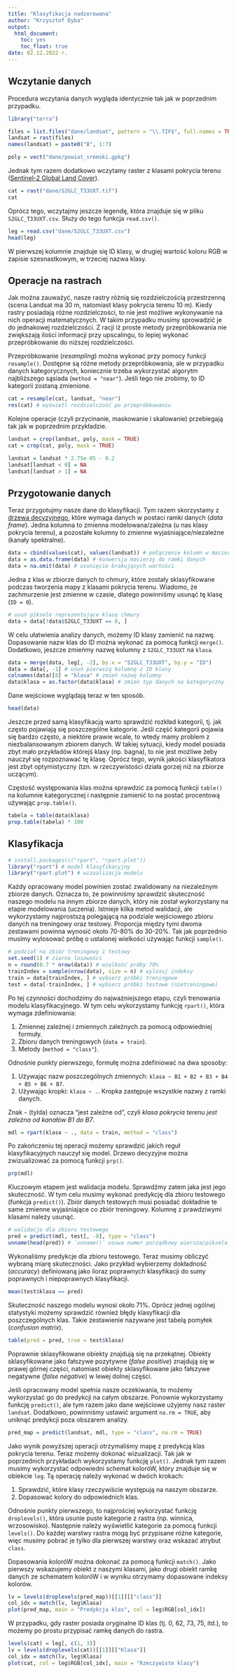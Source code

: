 ```yaml
---
title: "Klasyfikacja nadzorowana"
author: "Krzysztof Dyba"
output:
  html_document:
    toc: yes
    toc_float: true
date: 02.12.2022 r.
---
```


## Wczytanie danych

Procedura wczytania danych wygląda identycznie tak jak w poprzednim przypadku.

```r
library("terra")
```

```r
files = list.files("dane/landsat", pattern = "\\.TIF$", full.names = TRUE)
landsat = rast(files)
names(landsat) = paste0("B", 1:7)
```

```r
poly = vect("dane/powiat_sremski.gpkg")
```

Jednak tym razem dodatkowo wczytamy raster z klasami pokrycia terenu
([Sentinel-2 Global Land Cover](https://s2glc.cbk.waw.pl/)).

```r
cat = rast("dane/S2GLC_T33UXT.tif")
cat
```

Oprócz tego, wczytajmy jeszcze legendę, która znajduje się w pliku `S2GLC_T33UXT.csv`.
Służy do tego funkcja `read.csv()`.

```r
leg = read.csv("dane/S2GLC_T33UXT.csv")
head(leg)
```

W pierwszej kolumnie znajduje się ID klasy, w drugiej wartość koloru RGB w
zapisie szesnastkowym, w trzeciej nazwa klasy.

## Operacje na rastrach

Jak można zauważyć, nasze rastry różnią się rozdzielczością przestrzenną (scena 
Landsat ma 30 m, natomiast klasy pokrycia terenu 10 m). Kiedy rastry posiadają
różne rozdzielczości, to nie jest możliwe wykonywanie na nich operacji matematycznych.
W takim przypadku musimy sprowadzić je do jednakowej rozdzielczości. Z racji iż
proste metody przepróbkowania nie zwiększają ilości informacji przy upscalingu,
to lepiej wykonać przepróbkowanie do niższej rozdzielczości.

Przepróbkowanie (*resampling*) można wykonać przy pomocy funkcji `resample()`.
Dostępne są różne metody przepróbkowania, ale w przypadku danych kategorycznych,
koniecznie trzeba wykorzystać algorytm najbliższego sąsiada (`method = "near"`).
Jeśli tego nie zrobimy, to ID kategorii zostaną zmienione.

```r
cat = resample(cat, landsat, "near")
res(cat) # wyświetl rozdzielczość po przepróbkowaniu
```

Kolejne operacje (czyli przycinanie, maskowanie i skalowanie) przebiegają tak jak
w poprzednim przykładzie.

```r
landsat = crop(landsat, poly, mask = TRUE)
cat = crop(cat, poly, mask = TRUE)

landsat = landsat * 2.75e-05 - 0.2
landsat[landsat < 0] = NA
landsat[landsat > 1] = NA
```

## Przygotowanie danych

Teraz przygotujmy nasze dane do klasyfikacji. Tym razem skorzystamy z [drzewa
decyzyjnego](https://www.statsoft.pl/textbook/stclatre.html), które wymaga danych
w postaci ramki danych (*data frame*). Jedna kolumna to zmienna modelowana/zależna
(u nas klasy pokrycia terenu), a pozostałe kolumny to zmienne wyjaśniające/niezależne
(kanały spektralne).

```r
data = cbind(values(cat), values(landsat)) # połączenie kolumn w macierzy
data = as.data.frame(data) # konwersja macierzy do ramki danych
data = na.omit(data) # usunięcie brakujących wartości
```

Jedna z klas w zbiorze danych to chmury, które zostały sklasyfikowane podczas
tworzenia mapy z klasami pokrycia terenu. Wiadomo, że zachmurzenie jest zmienne
w czasie, dlatego powinniśmy usunąć tę klasę (`ID = 0`).

```r
# usuń piksele reprezentujące klasę chmury
data = data[!data$S2GLC_T33UXT == 0, ]
```

W celu ułatwienia analizy danych, możemy ID klasy zamienić na nazwę.
Dopasowanie nazw klas do ID można wykonać za pomocą funkcji `merge()`.
Dodatkowo, jeszcze zmieńmy nazwę kolumny z `S2GLC_T33UXT` na `klasa`.

```r
data = merge(data, leg[, -2], by.x = "S2GLC_T33UXT", by.y = "ID")
data = data[, -1] # usuń pierwszą kolumnę z ID klasy
colnames(data)[8] = "klasa" # zmień nazwę kolumny
data$klasa = as.factor(data$klasa) # zmień typ danych na kategoryczny
```

Dane wejściowe wyglądają teraz w ten sposób.

```r
head(data)
```

Jeszcze przed samą klasyfikacją warto sprawdzić rozkład kategorii, tj. jak często
pojawiają się poszczególne kategorie. Jeśli część kategorii pojawia się bardzo często,
a niektóre prawie wcale, to wtedy mamy problem z niezbalansowanym zbiorem danych.
W takiej sytuacji, kiedy model posiada zbyt mało przykładów którejś klasy (np. bagna),
to nie jest możliwe żeby nauczył się rozpoznawać tę klasę. Oprócz tego, wynik
jakości klasyfikatora jest zbyt optymistyczny (tzn. w rzeczywistości działa gorzej
niż na zbiorze uczącym).

Częstość występowania klas można sprawdzić za pomocą funkcji `table()` na kolumnie
kategorycznej i następnie zamienić to na postać procentową używając `prop.table()`.

```r
tabela = table(data$klasa)
prop.table(tabela) * 100
```

## Klasyfikacja

```r
# install.packages(c("rpart", "rpart.plot"))
library("rpart") # model klasyfikacyjny
library("rpart.plot") # wizualizacja modelu
```

Każdy opracowany model powinien zostać zwalidowany na niezależnym zbiorze danych.
Oznacza to, że powinniśmy sprawdzić skuteczność naszego modelu na innym zbiorze
danych, który nie został wykorzystany na etapie modelowania (uczenia). Istnieje
kilka metod walidacji, ale wykorzystamy najprostszą polegającą na podziale
wejściowego zbioru danych na treningowy oraz testowy. Proporcja między tymi dwoma
zestawami powinna wynosić około 70-80% do 30-20%. Tak jak poprzednio musimy
wylosować próbę o ustalonej wielkości używając funkcji `sample()`.

```r
# podział na zbiór treningowy i testowy
set.seed(1) # ziarno losowości
n = round(0.7 * nrow(data)) # wielkość próby 70%
trainIndex = sample(nrow(data), size = n) # wylosuj indeksy
train = data[trainIndex, ] # wybierz próbki treningowe
test = data[-trainIndex, ] # wybierz próbki testowe (nietreningowe)
```

Po tej czynności dochodzimy do najważniejszego etapu, czyli trenowania modelu
klasyfikacyjnego. W tym celu wykorzystamy funkcję `rpart()`, która wymaga
zdefiniowania:

1. Zmiennej zależnej i zmiennych zależnych za pomocą odpowiedniej formuły.
2. Zbioru danych treningowych (`data = train`).
3. Metody (`method = "class"`).

Odnośnie punkty pierwszego, formułę można zdefiniować na dwa sposoby:

1. Używając nazw poszczególnych zmiennych: `klasa ~ B1 + B2 + B3 + B4 + B5 + B6 + B7`.
2. Używając kropki: `klasa ~ .`. Kropka zastępuje wszystkie nazwy z ramki danych.

Znak `~` (tylda) oznacza "jest zależne od", czyli *klasa pokrycia terenu jest
zależna od kanałów B1 do B7*.

```r
mdl = rpart(klasa ~ ., data = train, method = "class")
```

Po zakończeniu tej operacji możemy sprawdzić jakich reguł klasyfikacyjnych
nauczył się model. Drzewo decyzyjne można zwizualizować za pomocą funkcji `prp()`.

```r
prp(mdl)
```

Kluczowym etapem jest walidacja modelu. Sprawdźmy zatem jaka jest jego skuteczność.
W tym celu musimy wykonać predykcję dla zbioru testowego (funkcja `predict()`).
Zbiór danych testowych musi posiadać dokładnie te same zmienne wyjaśniające
co zbiór treningowy. Kolumnę z prawdziwymi klasami należy usunąć.

```r
# walidacja dla zbioru testowego
pred = predict(mdl, test[, -8], type = "class")
unname(head(pred)) # `unname()` usuwa numer porządkowy wiersza/piksela
```

Wykonaliśmy predykcje dla zbioru testowego. Teraz musimy obliczyć wybraną
miarę skuteczności. Jako przykład wybierzemy dokładność (*accuracy*) definiowaną
jako iloraz poprawnych klasyfikacji do sumy poprawnych i niepoprawnych klasyfikacji.

```r
mean(test$klasa == pred)
```

Skuteczność naszego modelu wynosi około 71%. Oprócz jednej ogólnej statystyki
możemy sprawdzić również błędy klasyfikacji dla poszczególnych klas. Takie
zestawienie nazywane jest tabelą pomyłek (*confusion matrix*).

```r
table(pred = pred, true = test$klasa)
```

Poprawnie sklasyfikowane obiekty znajdują się na przekątnej. Obiekty sklasyfikowane
jako fałszywe pozytywne (*false positive*) znajdują się w prawej górnej części,
natomiast obiekty sklasyfikowane jako fałszywe negatywne (*false negative*) w
lewej dolnej części.

Jeśli opracowany model spełnia nasze oczekiwania, to możemy wykorzystać go do
predykcji na całym obszarze. Ponownie wykorzystamy funkcję `predict()`, ale tym
razem jako dane wejściowe użyjemy nasz raster `landsat`. Dodatkowo, powinniśmy
ustawić argument `na.rm = TRUE`, aby uniknąć predykcji poza obszarem analizy.

```r
pred_map = predict(landsat, mdl, type = "class", na.rm = TRUE)
```

Jako wynik powyższej operacji otrzymaliśmy mapę z predykcją klas pokrycia terenu.
Teraz możemy dokonać wizualizacji. Tak jak w poprzednich przykładach wykorzystamy
funkcję `plot()`. Jednak tym razem musimy wykorzystać odpowiedni schemat koloróW,
który znajduje się w obiekcie `leg`. Tą operację należy wykonać w dwóch krokach:

1. Sprawdzić, które klasy rzeczywiście występują na naszym obszarze.
2. Dopasować kolory do odpowiednich klas.

Odnośnie punkty pierwszego, to najprościej wykorzystać funkcję `droplevels()`,
która usunie puste kategorie z rastra (np. winnica, wrzosowisko). Następnie
należy wyświetlić kategorie za pomocą funkcji `levels()`. Do każdej warstwy rastra
mogą być przypisane różne kategorie, więc musimy pobrać je tylko dla pierwszej
warstwy oraz wskazać atrybut `class`.

Dopasowania koloróW można dokonać za pomocą funkcji `match()`. Jako pierwszy
wskazujemy obiekt z naszymi klasami, jako drugi obiekt ramkę danych ze schematem
koloróW i w wyniku otrzymamy dopasowane indeksy kolorów.

```r
lv = levels(droplevels(pred_map))[[1]][["class"]]
col_idx = match(lv, leg$Klasa)
plot(pred_map, main = "Predykcja klas", col = leg$RGB[col_idx])
```

W przypadku, gdy raster posiada oryginalne ID klas (tj. 0, 62, 73, 75, itd.),
to możemy po prostu przypisać ramkę danych do rastra.

```r
levels(cat) = leg[, c(1, 3)]
lv = levels(droplevels(cat))[[1]][["Klasa"]]
col_idx = match(lv, leg$Klasa)
plot(cat, col = leg$RGB[col_idx], main = "Rzeczywiste klasy")
```

